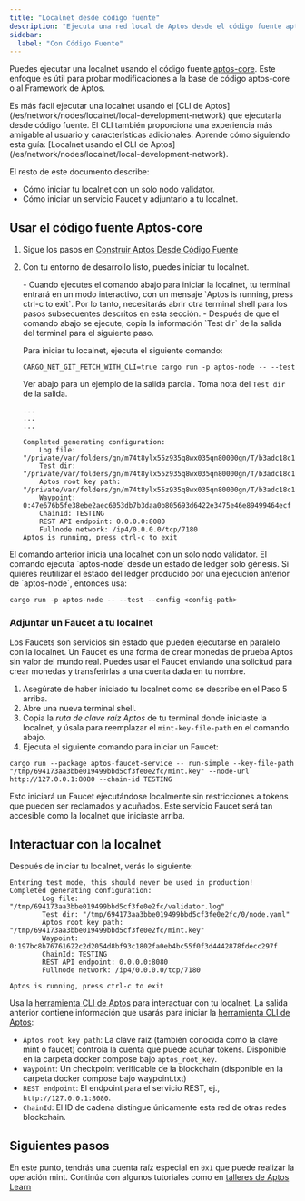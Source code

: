 ```yaml
---
title: "Localnet desde código fuente"
description: "Ejecuta una red local de Aptos desde el código fuente aptos-core para probar modificaciones a la base de código o Framework de Aptos con configuración de validator único."
sidebar:
  label: "Con Código Fuente"
---
```



Puedes ejecutar una localnet usando el código fuente [aptos-core](https://github.com/aptos-labs/aptos-core). Este enfoque es útil para probar modificaciones a la base de código aptos-core o al Framework de Aptos.

<Aside type="note">
  Es más fácil ejecutar una localnet usando el [CLI de Aptos](/es/network/nodes/localnet/local-development-network) que ejecutarla desde código fuente. El CLI también proporciona una experiencia más amigable al usuario y características adicionales.
  Aprende cómo siguiendo esta guía: [Localnet usando el CLI de Aptos](/es/network/nodes/localnet/local-development-network).
</Aside>

El resto de este documento describe:

- Cómo iniciar tu localnet con un solo nodo validator.
- Cómo iniciar un servicio Faucet y adjuntarlo a tu localnet.

## Usar el código fuente Aptos-core

1. Sigue los pasos en [Construir Aptos Desde Código Fuente](/es/network/nodes/building-from-source)

2. Con tu entorno de desarrollo listo, puedes iniciar tu localnet.

   <Aside type="note">
     - Cuando ejecutes el comando abajo para iniciar la localnet, tu terminal entrará en un modo interactivo, con un mensaje `Aptos is running, press ctrl-c to exit`. Por lo tanto, necesitarás abrir otra terminal shell para los pasos subsecuentes descritos en esta sección.
     - Después de que el comando abajo se ejecute, copia la información `Test dir` de la salida del terminal para el siguiente paso.
   </Aside>

   Para iniciar tu localnet, ejecuta el siguiente comando:

   ```shellscript filename="Terminal"
   CARGO_NET_GIT_FETCH_WITH_CLI=true cargo run -p aptos-node -- --test
   ```

   Ver abajo para un ejemplo de la salida parcial. Toma nota del `Test dir` de la salida.

   ```shellscript filename="Terminal"
   ...
   ...
   ...

   Completed generating configuration:
       Log file: "/private/var/folders/gn/m74t8ylx55z935q8wx035qn80000gn/T/b3adc18c144bfcc78a1541953893bc1c/validator.log"
       Test dir: "/private/var/folders/gn/m74t8ylx55z935q8wx035qn80000gn/T/b3adc18c144bfcc78a1541953893bc1c/0/node.yaml"
       Aptos root key path: "/private/var/folders/gn/m74t8ylx55z935q8wx035qn80000gn/T/b3adc18c144bfcc78a1541953893bc1c/mint.key"
       Waypoint: 0:47e676b5fe38ebe2aec6053db7b3daa0b805693d6422e3475e46e89499464ecf
       ChainId: TESTING
       REST API endpoint: 0.0.0.0:8080
       Fullnode network: /ip4/0.0.0.0/tcp/7180
   Aptos is running, press ctrl-c to exit
   ```

<Aside type="tip">
  El comando anterior inicia una localnet con un solo nodo validator. El comando ejecuta `aptos-node` desde un estado de ledger solo génesis. Si quieres reutilizar el estado del ledger producido por una ejecución anterior de `aptos-node`, entonces usa:

  ```shellscript filename="Terminal"
  cargo run -p aptos-node -- --test --config <config-path>
  ```
</Aside>

### Adjuntar un Faucet a tu localnet

Los Faucets son servicios sin estado que pueden ejecutarse en paralelo con la localnet. Un Faucet es una forma de crear monedas de prueba Aptos sin valor del mundo real. Puedes usar el Faucet enviando una solicitud para crear monedas y transferirlas a una cuenta dada en tu nombre.

1. Asegúrate de haber iniciado tu localnet como se describe en el Paso 5 arriba.
2. Abre una nueva terminal shell.
3. Copia la _ruta de clave raíz Aptos_ de tu terminal donde iniciaste la localnet, y úsala para reemplazar el `mint-key-file-path` en el comando abajo.
4. Ejecuta el siguiente comando para iniciar un Faucet:

```shellscript filename="Terminal"
cargo run --package aptos-faucet-service -- run-simple --key-file-path "/tmp/694173aa3bbe019499bbd5cf3fe0e2fc/mint.key" --node-url http://127.0.0.1:8080 --chain-id TESTING
```

Esto iniciará un Faucet ejecutándose localmente sin restricciones a tokens que pueden ser reclamados y acuñados. Este servicio Faucet será tan accesible como la localnet que iniciaste arriba.

## Interactuar con la localnet

Después de iniciar tu localnet, verás lo siguiente:

```shellscript filename="Terminal"
Entering test mode, this should never be used in production!
Completed generating configuration:
        Log file: "/tmp/694173aa3bbe019499bbd5cf3fe0e2fc/validator.log"
        Test dir: "/tmp/694173aa3bbe019499bbd5cf3fe0e2fc/0/node.yaml"
        Aptos root key path: "/tmp/694173aa3bbe019499bbd5cf3fe0e2fc/mint.key"
        Waypoint: 0:197bc8b76761622c2d2054d8bf93c1802fa0eb4bc55f0f3d4442878fdecc297f
        ChainId: TESTING
        REST API endpoint: 0.0.0.0:8080
        Fullnode network: /ip4/0.0.0.0/tcp/7180

Aptos is running, press ctrl-c to exit
```

Usa la [herramienta CLI de Aptos](/es/build/cli) para interactuar con tu localnet. La salida anterior contiene información que usarás para iniciar la [herramienta CLI de Aptos](/es/build/cli):

- `Aptos root key path`: La clave raíz (también conocida como la clave mint o faucet) controla la cuenta que puede acuñar tokens. Disponible en la carpeta docker compose bajo `aptos_root_key`.
- `Waypoint`: Un checkpoint verificable de la blockchain (disponible en la carpeta docker compose bajo waypoint.txt)
- `REST endpoint`: El endpoint para el servicio REST, ej., `http://127.0.0.1:8080`.
- `ChainId`: El ID de cadena distingue únicamente esta red de otras redes blockchain.

## Siguientes pasos

En este punto, tendrás una cuenta raíz especial en `0x1` que puede realizar la operación mint. Continúa con algunos tutoriales como en [talleres de Aptos Learn](https://learn.aptoslabs.com/en/workshops)
